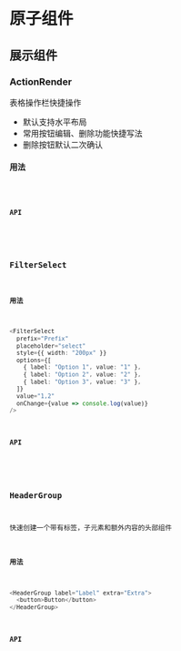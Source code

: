 # 原子组件

## 展示组件


### ActionRender

表格操作栏快捷操作
- 默认支持水平布局
- 常用按钮编辑、删除功能快捷写法
- 删除按钮默认二次确认

#### 用法

<code src="@/demos/Display/ActionRenderDemo.tsx" />

#### API
<API moduleName="ActionRender" />

### FilterSelect

#### 用法

```ts
<FilterSelect
  prefix="Prefix"
  placeholder="select"
  style={{ width: "200px" }}
  options={[
    { label: "Option 1", value: "1" },
    { label: "Option 2", value: "2" },
    { label: "Option 3", value: "3" },
  ]}
  value="1,2"
  onChange={value => console.log(value)}
/>
```

#### API

<API moduleName="FilterSelect"/>

### HeaderGroup

快速创建一个带有标签，子元素和额外内容的头部组件

#### 用法

```ts
<HeaderGroup label="Label" extra="Extra">
  <button>Button</button>
</HeaderGroup>
```

#### API
<API moduleName="HeaderGroup" />
